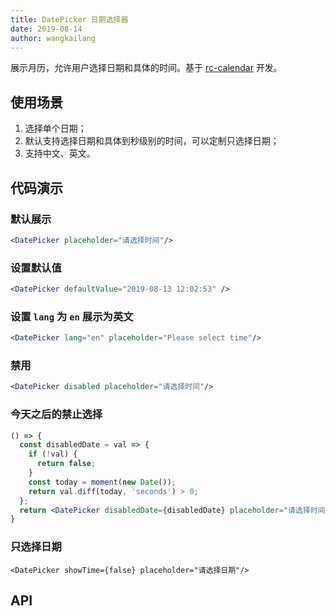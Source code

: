 ```yaml
---
title: DatePicker 日期选择器
date: 2019-08-14
author: wangkailang
---
```


展示月历，允许用户选择日期和具体的时间。基于 [rc-calendar](https://github.com/react-component/calendar) 开发。

## 使用场景
1. 选择单个日期；
2. 默认支持选择日期和具体到秒级别的时间，可以定制只选择日期；
3. 支持中文、英文。

## 代码演示
### 默认展示
```jsx
<DatePicker placeholder="请选择时间"/>
```
### 设置默认值
```jsx
<DatePicker defaultValue="2019-08-13 12:02:53" />
```
### 设置 `lang` 为 `en` 展示为英文
```jsx
<DatePicker lang="en" placeholder="Please select time"/>
```
### 禁用
```jsx
<DatePicker disabled placeholder="请选择时间"/>
```
### 今天之后的禁止选择
```jsx
() => {
  const disabledDate = val => {
    if (!val) {
      return false;
    }
    const today = moment(new Date());
    return val.diff(today, 'seconds') > 0;
  };
  return <DatePicker disabledDate={disabledDate} placeholder="请选择时间"/>
}
```
### 只选择日期
```
<DatePicker showTime={false} placeholder="请选择日期"/>
```

## API